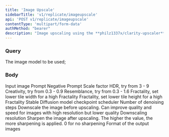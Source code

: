 ```yaml
---
title: 'Image Upscale'
sidebarTitle: 'v1/replicate/imageupscale'
api: 'POST v1/replicate/imageupscale'
contentType: 'multipart/form-data'
authMethod: "bearer"
description: "Image upscaling using the **philz1337x/clarity-upscaler** AI Model."
---
```


### Query
<ParamField query="model" type="string" default="philz1337x/clarity-upscaler" required>
  The image model to be used; 
</ParamField>

### Body
<ParamField body="image" type="file" required>
  Input image 
</ParamField>
<ParamField body="prompt" type="string" default="masterpiece, best quality, highres, <lora:more_details:0.5> <lora:SDXLrender_v2.0:1>">
 Prompt
</ParamField>
<ParamField body="negative_prompt" type="string" default="worst quality, low quality, normal quality:2 JuggernautNegative-neg">
Negative Prompt
</ParamField>
<ParamField body="scale_factor" type="float" default="2.0">
Scale factor
</ParamField>
<ParamField body="dynamic" type="float" default="6.0">
HDR, try from 3 - 9
</ParamField>
<ParamField body="creativity" type="float" default="0.35">
Creativity, try from 0.3 - 0.9
</ParamField>
<ParamField body="resemblance" type="float" default="0.6">
Resemblance, try from 0.3 - 1.6
</ParamField>
<ParamField body="tiling_width" type="int" default="112">
Fractality, set lower tile width for a high Fractality
</ParamField>
<ParamField body="tiling_height" type="int" default="114">
Fractality, set lower tile height for a high Fractality
</ParamField>
<ParamField body="sd_model" type="string" default="uggernaut_reborn.safetensors [338b85bc4f]">
Stable Diffusion model checkpoint
</ParamField>

<ParamField body="scheduler" type="string" default="DPM++ 3M SDE Karras">
scheduler
</ParamField>

<ParamField body="num_inference_steps" type="int" default="18">
Number of denoising steps
</ParamField>

<ParamField body="downscaling" type="boolean" default="false">
Downscale the image before upscaling. Can improve quality and speed for images with high resolution but lower quality
</ParamField>

<ParamField body="downscaling_resolution" type="int" default="768">
Downscaling resolution
</ParamField>

<ParamField body="sharpen" type="float" default="0.0">
Sharpen the image after upscaling. The higher the value, the more sharpening is applied. 0 for no sharpening
</ParamField>

<ParamField body="output_format" type="string" default="png">
Format of the output images
</ParamField>

